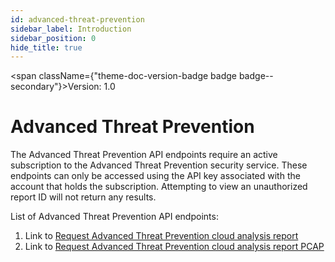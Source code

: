 ```yaml
---
id: advanced-threat-prevention
sidebar_label: Introduction
sidebar_position: 0
hide_title: true
---
```



<span className={"theme-doc-version-badge badge badge--secondary"}>Version: 1.0</span>

# Advanced Threat Prevention




The Advanced Threat Prevention API endpoints require an active subscription to the Advanced Threat Prevention security service. These endpoints can only be accessed using the API key associated with the account that holds the subscription. Attempting to view an unauthorized report ID will not return any results.

List of Advanced Threat Prevention API endpoints:
1. Link to [Request Advanced Threat Prevention cloud analysis report](/cdss/threat-vault/api/postatpreportsbatchmode)
2. Link to [Request Advanced Threat Prevention cloud analysis report PCAP](/cdss/threat-vault/api/getatppcaps)



      